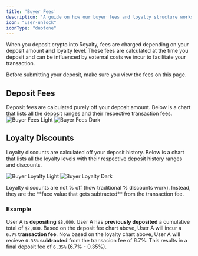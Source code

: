 ```yaml
---
title: 'Buyer Fees'
description: 'A guide on how our buyer fees and loyalty structure works'
icon: "user-unlock"
iconType: "duotone"
---
```


When you deposit crypto into Royalty, fees are charged depending on your deposit amount **and** loyalty level. These fees are calculated at the time you deposit and can be influenced by external costs we incur to facilitate your transaction.

<Warning>
Before submitting your deposit, make sure you view the fees on this page.
</Warning>

## Deposit Fees

Deposit fees are calculated purely off your deposit amount. Below is a chart that lists all the deposit ranges and their respective transaction fees.
<img
  className="block dark:hidden rounded-md"
  src="/images/buyerfees-light.png"
  alt="Buyer Fees Light"
/>
<img
  className="hidden dark:block"
  src="/images/buyerfees-dark.png"
  alt="Buyer Fees Dark"
/>

## Loyalty Discounts

Loyalty discounts are calculated off your deposit history. Below is a chart that lists all the loyalty levels with their respective deposit history ranges and discounts.

<img
  className="block dark:hidden rounded-md"
  src="/images/buyerloyalty-light.png"
  alt="Buyer Loyalty Light"
/>
<img
  className="hidden dark:block"
  src="/images/buyerloyalty-dark.png"
  alt="Buyer Loyalty Dark"
/>

<Warning>
Loyalty discounts are not % off (how traditional % discounts work). Instead, they are the **face value that gets subtracted** from the transaction fee.
</Warning>

### Example

User A is **depositing** `$8,000`. User A has **previously deposited** a cumulative total of `$2,000`. Based on the deposit fee chart above, User A will incur a `6.7%` **transaction fee**. Now based on the loyalty chart above, User A will recieve `0.35%` **subtracted** from the transacion fee of 6.7%. This results in a final deposit fee of `6.35%` (6.7% - 0.35%).